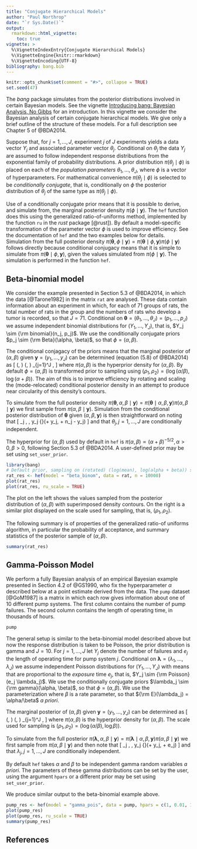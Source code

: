 ```yaml
---
title: "Conjugate Hierarchical Models"
author: "Paul Northrop"
date: "`r Sys.Date()`"
output:
  rmarkdown::html_vignette:
    toc: true
vignette: >
  %\VignetteIndexEntry{Conjugate Hierarchical Models}
  %\VignetteEngine{knitr::rmarkdown}
  %\VignetteEncoding{UTF-8}
bibliography: bang.bib
---
```


```r
knitr::opts_chunk$set(comment = "#>", collapse = TRUE)
set.seed(47)
```

The *bang* package simulates from the posterior distributions involved in certain Bayesian models.  See the vignette [Introducing bang: Bayesian Analysis, No Gibbs](bang-a-vignette.html) for an introduction.  In this vignette we consider the Bayesian analysis of certain conjugate hierarchical models.  We give only a brief outline of the structure of these models.  For a full description see Chapter 5 of @BDA2014.

Suppose that, for $j = 1, \ldots, J$, experiment $j$ of $J$ experiments yields a data vector $Y_j$ and associated parameter vector $\theta_j$.  Conditional on $\theta_j$ the data $Y_j$ are assumed to follow independent response distributions from the exponential family of probability distributions.  A prior distribution $\pi(\theta_j \mid \phi)$ is placed on each of the *population parameters* $\theta_1, \ldots, \theta_J$, where $\phi$ is a vector of hyperparameters.  For mathematical convenience $\pi(\theta_j \mid \phi)$ is selected to be *conditionally conjugate*, that is, conditionally on $\phi$ the posterior distribution of $\theta_j$ of the same type as $\pi(\theta_j \mid \phi)$. 

Use of a conditionally conjugate prior means that it is possible to derive, and simulate from, the marginal posterior density $\pi(\phi \mid \boldsymbol{\mathbf{y}})$.  The `hef` function does this using the generalized ratio-of-uniforms method, implemented by the function `ru` in the *rust* package [@rust]).  By default a model-specific transformation of the parameter vector $\phi$ is used to improve efficiency.  See the documentation of `hef` and the two examples below for details.  Simulation from the full posterior density $\pi(\boldsymbol{\mathbf{\theta}}, \phi \mid \boldsymbol{\mathbf{y}}) = \pi(\boldsymbol{\mathbf{\theta}} \mid \phi, \boldsymbol{\mathbf{y}}) \pi(\phi \mid \boldsymbol{\mathbf{y}})$ follows directly because conditional conjugacy means that it is simple to simulate from $\pi(\boldsymbol{\mathbf{\theta}} \mid \phi, \boldsymbol{\mathbf{y}})$, given the values simulated from $\pi(\phi \mid \boldsymbol{\mathbf{y}})$.  The simulation is performed in the function `hef`.

## Beta-binomial model

We consider the example presented in Section 5.3 of @BDA2014, in which the data [@Tarone1982] in the matrix `rat` are analysed.  These data contain information about an experiment in which, for each of 71 groups of rats, the total number of rats in the group and the numbers of rats who develop a tumor is recorded, so that $J = 71$. Conditional on $\boldsymbol{\mathbf{\theta}} = (\theta_1, \ldots, \theta_J) = (p_1, \ldots, p_J)$ we assume independent binomial distributions for $(Y_1, \ldots, Y_J)$, that is, $Y_j \sim {\rm binomial}(n_j, p_j)$.  We use the conditionally conjugate priors $p_j \sim {\rm Beta}(\alpha, \beta)$, so that $\phi = (\alpha, \beta)$.

The conditional conjagacy of the priors means that the marginal posterior of $(\alpha, \beta)$ given $\boldsymbol{\mathbf{y}} = (y_1, \ldots, y_J)$ can be determined (equation (5.8) of @BDA2014) as 
\[ \pi(\alpha, \beta \mid \boldsymbol{\mathbf{y}}) \propto \pi(\alpha, \beta) 
\prod_{j=1}^J \frac{B(\alpha + y_j, \beta + n_j - y_j)}{B(\alpha, \beta)}, \]
where $\pi(\alpha, \beta)$ is the hyperprior density for $(\alpha, \beta)$. 
By default $\phi = (\alpha, \beta)$ is transformed prior to sampling using $(\rho_1, \rho_2)=(\log (\alpha/\beta), \log (\alpha+\beta))$. The aim of this is to improve efficiency by rotating and scaling the (mode-relocated) conditional posterior density in an attempt to produce near circularity of this density's contours.    

To simulate from the full posterior density $\pi(\boldsymbol{\mathbf{\theta}}, \alpha, \beta \mid \boldsymbol{\mathbf{y}}) = \pi(\boldsymbol{\mathbf{\theta}} \mid \alpha, \beta, \boldsymbol{\mathbf{y}}) \pi(\alpha, \beta \mid \boldsymbol{\mathbf{y}})$ we first sample from $\pi(\alpha, \beta \mid \boldsymbol{\mathbf{y}})$.  Simulation from the conditional posterior distribution of $\boldsymbol{\mathbf{\theta}}$ given $(\alpha, \beta, \boldsymbol{\mathbf{y}})$ is then straightforward on noting that 
\[ \theta_j \mid \alpha, \beta, y_j \sim {\rm beta}(\alpha + y_j, \beta + n_j - y_j) \]
and that $\theta_j, j = 1, \ldots, J$ are conditionally independent.

The hyperprior for $(\alpha, \beta)$ used by default in `hef` is $\pi(\alpha, \beta) \propto (\alpha+\beta)^{-5/2}, \alpha>0, \beta>0$, following Section 5.3 of @BDA2014.  A user-defined prior may be set using `set_user_prior`.

```r
library(bang)
# Default prior, sampling on (rotated) (log(mean), log(alpha + beta)) scale
rat_res <- hef(model = "beta_binom", data = rat, n = 10000)
plot(rat_res)
plot(rat_res, ru_scale = TRUE)
```

The plot on the left shows the values sampled from the posterior distribution of $(\alpha, \beta)$ with superimposed density contours.  On the right is a similar plot displayed on the scale used for sampling, that is, $(\rho_1, \rho_2)$.  

The following summary is of properties of the generalized ratio-of uniforms algorithm, in particular the probability of acceptance, and summary statistics of the posterior sample of $(\alpha, \beta)$.

```r
summary(rat_res)
```

## Gamma-Poisson Model

We perform a fully Bayesian analysis of an empirical Bayesian example presented in Section 4.2 of @GS1990, who fix the hyperparameter $\alpha$ described below at a point estimate derived from the data.  The `pump` dataset [@GoM1987] is a matrix in which each row gives information about one of 10 different pump systems.  The first column contains the number of pump failures.  The second column contains the length of operating time, in thousands of hours.

```r
pump
```

The general setup is similar to the beta-binomial model described above but now the response distribution is taken to be Poisson, the prior distribution is gamma and $J = 10$.  For $j = 1, \ldots, J$ let $Y_j$ denote the number of failures and $e_j$ the length of operating time for pump system $j$.  Conditional on $\boldsymbol{\mathbf{\lambda}} = (\lambda_1, \ldots, \lambda_J)$ we assume independent Poisson distributions for $(Y_1, \ldots, Y_J)$ with means that are proportional to the *exposure* time $e_j$, that is, $Y_j \sim {\rm Poisson}(e_j \lambda_j)$.  We use the conditionally conjugate priors $\lambda_j \sim {\rm gamma}(\alpha, \beta)$, so that $\phi = (\alpha, \beta)$.  We use the parameterization where $\beta$ is a rate parameter, so that ${\rm E}(\lambda_j) = \alpha/\beta$ *a priori*.

The marginal posterior of $(\alpha, \beta)$ given $\boldsymbol{\mathbf{y}} = (y_1, \ldots, y_J)$ can be determined as 
\[ \pi(\alpha, \beta \mid \boldsymbol{\mathbf{y}}) \propto \pi(\alpha, \beta) 
\prod_{j=1}^J \frac{\beta^\alpha\Gamma(\alpha + y_j)}{(\beta+e_j)^{\alpha+y_j} \Gamma(\alpha)}, 
\]
where $\pi(\alpha, \beta)$ is the hyperprior density for $(\alpha, \beta)$.  The scale used for sampling is $(\rho_1, \rho_2)=(\log (\alpha/\beta), \log \beta))$.

To simulate from the full posterior $\pi(\boldsymbol{\mathbf{\lambda}}, \alpha, \beta \mid \boldsymbol{\mathbf{y}}) = \pi(\boldsymbol{\mathbf{\lambda}} \mid \alpha, \beta, \boldsymbol{\mathbf{y}}) \pi(\alpha, \beta \mid \boldsymbol{\mathbf{y}})$ we first sample from $\pi(\alpha, \beta \mid \boldsymbol{\mathbf{y}})$ and then note that \[ \lambda_j \mid \alpha, \beta, y_j \sim {\rm gamma}(\alpha + y_j, \beta + e_j) \]
and that $\lambda_j, j = 1, \ldots, J$ are conditionally independent.

By default `hef` takes $\alpha$ and $\beta$ to be independent gamma random variables *a priori*.  The parameters of these gamma distributions can be set by the user, using the argument `hpars` or a different prior may be set using `set_user_prior`.

We produce similar output to the beta-binomial example above.  

```r
pump_res <- hef(model = "gamma_pois", data = pump, hpars = c(1, 0.01, 1, 0.01))
plot(pump_res)
plot(pump_res, ru_scale = TRUE)
summary(pump_res)
```

## References

<script type="text/x-mathjax-config">
   MathJax.Hub.Config({  "HTML-CSS": { minScaleAdjust: 125, availableFonts: [] }  });
</script>
